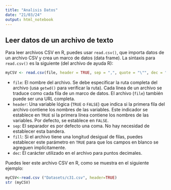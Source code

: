 ```yaml
---
title: "Analisis Datos"
date: "21/03/24"
output: html_notebook
---
```

## Leer datos de un archivo de texto

Para leer archivos CSV en R, puedes usar `read.csv()`, que importa datos de un archivo CSV y crea un marco de datos (data frame). La sintaxis para `read.csv()` es la siguiente (del archivo de ayuda R):

```r
myCSV <- read.csv(file, header = TRUE, sep = ",", quote = "\"", dec = ".", fill = TRUE, comment.char = "", ...)
```

- `file`: El nombre del archivo. Se debe especificar la ruta completa del archivo (usa `getwd()` para verificar la ruta). Cada línea de un archivo se traduce como cada fila de un marco de datos. El archivo (`file`) también puede ser una URL completa.
- `header`: Una variable lógica (`TRUE` o `FALSE`) que indica si la primera fila del archivo contiene los nombres de las variables. Este indicador se establece en `TRUE` si la primera línea contiene los nombres de las variables. Por defecto, se establece en `FALSE`.
- `sep`: El separador es por defecto una coma. No hay necesidad de establecer esta bandera.
- `fill`: Si el archivo tiene una longitud desigual de filas, puedes establecer este parámetro en `TRUE` para que los campos en blanco se agreguen implícitamente.
- `dec`: El carácter utilizado en el archivo para puntos decimales.

Puedes leer este archivo CSV en R, como se muestra en el siguiente ejemplo:

```r
myCSV<-read.csv ("Datasets/c31.csv", header=TRUE)
str (myCSV)
```

